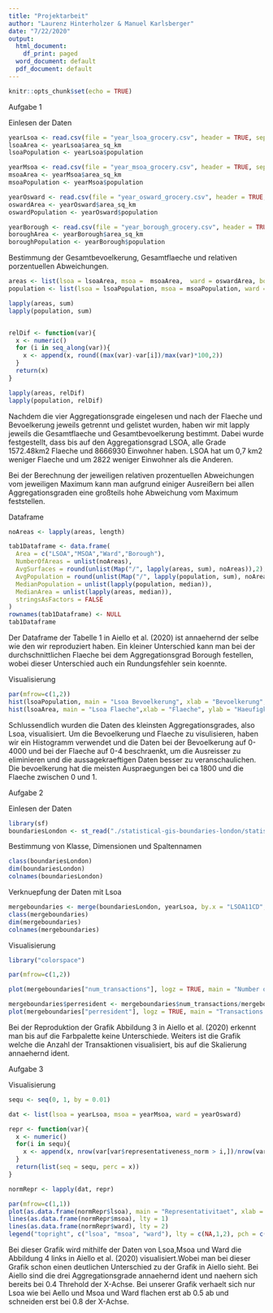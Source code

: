 ```yaml
---
title: "Projektarbeit"
author: "Laurenz Hinterholzer & Manuel Karlsberger"
date: "7/22/2020"
output:
  html_document:
    df_print: paged
  word_document: default
  pdf_document: default
---
```


```r
knitr::opts_chunk$set(echo = TRUE)
```
Aufgabe 1

Einlesen der Daten

```r
yearLsoa <- read.csv(file = "year_lsoa_grocery.csv", header = TRUE, sep =",")
lsoaArea <- yearLsoa$area_sq_km
lsoaPopulation <- yearLsoa$population

yearMsoa <- read.csv(file = "year_msoa_grocery.csv", header = TRUE, sep =",")
msoaArea <- yearMsoa$area_sq_km
msoaPopulation <- yearMsoa$population

yearOsward <- read.csv(file = "year_osward_grocery.csv", header = TRUE, sep =",")
oswardArea <- yearOsward$area_sq_km
oswardPopulation <- yearOsward$population

yearBorough <- read.csv(file = "year_borough_grocery.csv", header = TRUE, sep = ",")
boroughArea <- yearBorough$area_sq_km
boroughPopulation <- yearBorough$population

```
 Bestimmung der Gesamtbevoelkerung, Gesamtflaeche und relativen porzentuellen Abweichungen.
 
 
```r
areas <- list(lsoa = lsoaArea, msoa =  msoaArea,  ward = oswardArea, borough = boroughArea)
population <- list(lsoa = lsoaPopulation, msoa = msoaPopulation, ward = oswardPopulation, borough = boroughPopulation)

lapply(areas, sum)     
lapply(population, sum)    


relDif <- function(var){
  x <- numeric()
  for (i in seq_along(var)){
    x <- append(x, round((max(var)-var[i])/max(var)*100,2))
  }
  return(x)
}

lapply(areas, relDif)
lapply(population, relDif)
```
Nachdem die vier Aggregationsgrade eingelesen und nach der Flaeche und Bevoelkerung jeweils getrennt und gelistet wurden, haben wir mit lapply jeweils die Gesamtflaeche und Gesamtbevoelkerung bestimmt.
Dabei wurde festgestellt, dass bis auf den Aggregationsgrad LSOA, alle Grade 1572.48km2 Flaeche und  8666930 Einwohner haben.
LSOA hat um 0,7 km2 weniger Flaeche und um 2822 weniger Einwohner als die Anderen.

Bei der Berechnung der jeweiligen relativen prozentuellen Abweichungen vom jeweiligen Maximum kann man aufgrund einiger Ausreißern bei allen Aggregationsgraden eine großteils hohe Abweichung vom Maximum feststellen.




Dataframe 

```r
noAreas <- lapply(areas, length) 

tab1Dataframe <- data.frame(
  Area = c("LSOA","MSOA","Ward","Borough"),
  NumberOfAreas = unlist(noAreas),
  AvgSurfaces = round(unlist(Map("/", lapply(areas, sum), noAreas)),2),
  AvgPopulation = round(unlist(Map("/", lapply(population, sum), noAreas)),0),
  MedianPopulation = unlist(lapply(population, median)),
  MedianArea = unlist(lapply(areas, median)),
  stringsAsFactors = FALSE
)
rownames(tab1Dataframe) <- NULL
tab1Dataframe
```
Der Dataframe der Tabelle 1 in Aiello et al. (2020) ist annaehernd der selbe wie den wir reproduziert haben. Ein kleiner Unterschied kann man bei der durchschnittlichen Flaeche bei dem Aggregationsgrad Borough festellen, wobei dieser Unterschied auch ein Rundungsfehler sein koennte.

Visualisierung

```r
par(mfrow=c(1,2))
hist(lsoaPopulation, main = "Lsoa Bevoelkerung", xlab = "Bevoelkerung", ylab = "Haeufigkeit",breaks= seq(min(lsoaPopulation),max(lsoaPopulation)+100, 200), col =3, freq = FALSE, xlim = c(0,4000))
hist(lsoaArea, main = "Lsoa Flaeche",xlab = "Flaeche", ylab = "Haeufigkeit", breaks= seq(min(lsoaArea),max(lsoaArea)+0.5, 0.5), col =4, freq = FALSE, xlim = c(0,4))

```
Schlussendlich wurden die Daten des kleinsten Aggregationsgrades, also Lsoa, visualisiert. Um die Bevoelkerung und Flaeche zu visulisieren, haben wir ein Histogramm verwendet und die Daten bei der Bevoelkerung auf 0-4000 und bei der Flaeche auf 0-4 beschraenkt, um die Ausreisser zu eliminieren und 
die aussagekraeftigen Daten besser zu veranschaulichen. Die bevoelkerung hat die meisten Auspraegungen bei ca 1800 und die Flaeche zwischen 0 und 1.

Aufgabe 2

Einlesen der Daten

```r
library(sf)
boundariesLondon <- st_read("./statistical-gis-boundaries-london/statistical-gis-boundaries-london/ESRI/LSOA_2011_London_gen_MHW.shp")
```

Bestimmung von Klasse, Dimensionen und Spaltennamen

```r
class(boundariesLondon)
dim(boundariesLondon)
colnames(boundariesLondon)
```

Verknuepfung der Daten mit Lsoa

```r
mergeboundaries <- merge(boundariesLondon, yearLsoa, by.x = "LSOA11CD", by.y = "area_id")
class(mergeboundaries)
dim(mergeboundaries)    
colnames(mergeboundaries)
```
Visualisierung

```r
library("colorspace")

par(mfrow=c(1,2))

plot(mergeboundaries["num_transactions"], logz = TRUE, main = "Number of Transactions", pal = terrain_hcl)

mergeboundaries$perresident <- mergeboundaries$num_transactions/mergeboundaries$population
plot(mergeboundaries["perresident"], logz = TRUE, main = "Transactions per resident", pal = terrain_hcl) 
```
Bei der Reproduktion der Grafik Abbildung 3 in Aiello et al. (2020) erkennt man bis auf die Farbpalette keine Unterschiede. Weiters ist die Grafik welche die Anzahl der Transaktionen visualisiert, bis auf die Skalierung annaehernd ident.

Aufgabe 3

Visualisierung

```r
sequ <- seq(0, 1, by = 0.01)

dat <- list(lsoa = yearLsoa, msoa = yearMsoa, ward = yearOsward)

repr <- function(var){
  x <- numeric()
  for(i in sequ){
    x <- append(x, nrow(var[var$representativeness_norm > i,])/nrow(var))
  }
  return(list(seq = sequ, perc = x))
}

normRepr <- lapply(dat, repr)

par(mfrow=c(1,1))
plot(as.data.frame(normRepr$lsoa), main = "Representativitaet", xlab = "Threshold")
lines(as.data.frame(normRepr$msoa), lty = 1)
lines(as.data.frame(normRepr$ward), lty = 2)
legend("topright", c("lsoa", "msoa", "ward"), lty = c(NA,1,2), pch = c(1,NA,NA))
```
Bei dieser Grafik wird mithilfe der Daten von Lsoa,Msoa und Ward die Abbildung 4 links in Aiello et al. (2020) visualisiert.Wobei man bei dieser Grafik schon einen deutlichen Unterschied zu der Grafik in Aiello sieht. Bei Aiello sind die drei Aggregationsgrade annaehernd ident und naehern sich bereits bei 0.4 Threhold der X-Achse. Bei unserer Grafik verhaelt  sich nur Lsoa wie bei Aello und Msoa und Ward flachen erst ab 0.5 ab und schneiden erst bei 0.8 der X-Achse.